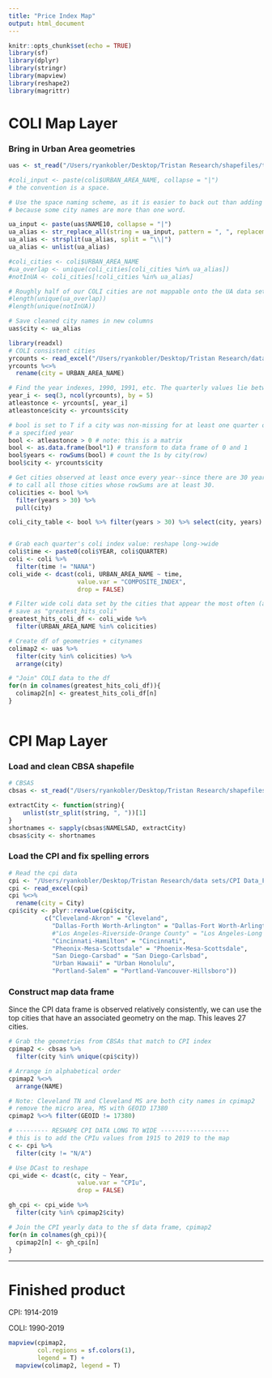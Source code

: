 ```yaml
---
title: "Price Index Map"
output: html_document
---
```


```r
knitr::opts_chunk$set(echo = TRUE)
library(sf)
library(dplyr)
library(stringr)
library(mapview)
library(reshape2)
library(magrittr)
```

# COLI Map Layer
### Bring in Urban Area geometries 
```r
uas <- st_read("/Users/ryankobler/Desktop/Tristan Research/shapefiles/tl_2017_us_uac10/tl_2017_us_uac10.shp")

#coli_input <- paste(coli$URBAN_AREA_NAME, collapse = "|")
# the convention is a space. 

# Use the space naming scheme, as it is easier to back out than adding the comma
# because some city names are more than one word.

ua_input <- paste(uas$NAME10, collapse = "|")
ua_alias <- str_replace_all(string = ua_input, pattern = ", ", replacement = " ")
ua_alias <- strsplit(ua_alias, split = "\\|")
ua_alias <- unlist(ua_alias)

#coli_cities <- coli$URBAN_AREA_NAME
#ua_overlap <- unique(coli_cities[coli_cities %in% ua_alias])
#notInUA <- coli_cities[!coli_cities %in% ua_alias]

# Roughly half of our COLI cities are not mappable onto the UA data set
#length(unique(ua_overlap))
#length(unique(notInUA))

# Save cleaned city names in new columns
uas$city <- ua_alias
```


```r
library(readxl)
# COLI consistent cities
yrcounts <- read_excel("/Users/ryankobler/Desktop/Tristan Research/data sets/COLI_CITIES_beta.xlsx")
yrcounts %<>%
  rename(city = URBAN_AREA_NAME)

# Find the year indexes, 1990, 1991, etc. The quarterly values lie between each of these years
year_i <- seq(3, ncol(yrcounts), by = 5)
atleastonce <- yrcounts[, year_i] 
atleastonce$city <- yrcounts$city

# bool is set to T if a city was non-missing for at least one quarter of
# a specified year
bool <- atleastonce > 0 # note: this is a matrix
bool <- as.data.frame(bool*1) # transform to data frame of 0 and 1
bool$years <- rowSums(bool) # count the 1s by city(row)
bool$city <- yrcounts$city

# Get cities observed at least once every year--since there are 30 years in the data set, sufficies
# to call all those cities whose rowSums are at least 30.
colicities <- bool %>% 
  filter(years > 30) %>%
  pull(city)

coli_city_table <- bool %>% filter(years > 30) %>% select(city, years)


# Grab each quarter's coli index value: reshape long->wide
coli$time <- paste0(coli$YEAR, coli$QUARTER)
coli <- coli %>% 
  filter(time != "NANA")
coli_wide <- dcast(coli, URBAN_AREA_NAME ~ time,
                   value.var = "COMPOSITE_INDEX", 
                   drop = FALSE) 

# Filter wide coli data set by the cities that appear the most often (at least once a year)
# save as "greatest_hits_coli"
greatest_hits_coli_df <- coli_wide %>%
  filter(URBAN_AREA_NAME %in% colicities)

# Create df of geometries + citynames
colimap2 <- uas %>% 
  filter(city %in% colicities) %>%
  arrange(city)

# "Join" COLI data to the df
for(n in colnames(greatest_hits_coli_df)){
  colimap2[n] <- greatest_hits_coli_df[n]
}
                                    
```

# CPI Map Layer
### Load and clean CBSA shapefile
```r
# CBSAS
cbsas <- st_read("/Users/ryankobler/Desktop/Tristan Research/shapefiles/tl_2017_us_cbsa/tl_2017_us_cbsa.shp")

extractCity <- function(string){
    unlist(str_split(string, ", "))[1]
}
shortnames <- sapply(cbsas$NAMELSAD, extractCity)
cbsas$city <- shortnames
```

### Load the CPI and fix spelling errors
```r
# Read the cpi data
cpi <- "/Users/ryankobler/Desktop/Tristan Research/data sets/CPI Data_Final.xlsx"
cpi <- read_excel(cpi)
cpi %<>% 
  rename(city = City)
cpi$city <- plyr::revalue(cpi$city, 
          c("Cleveland-Akron" = "Cleveland", 
            "Dallas-Forth Worth-Arlington" = "Dallas-Fort Worth-Arlington", 
            #"Los Angeles-Riverside-Orange County" = "Los Angeles-Long Beach-Anaheim",
            "Cincinnati-Hamilton" = "Cincinnati",
            "Pheonix-Mesa-Scottsdale" = "Phoenix-Mesa-Scottsdale",
            "San Diego-Carsbad" = "San Diego-Carlsbad",
            "Urban Hawaii" = "Urban Honolulu",
            "Portland-Salem" = "Portland-Vancouver-Hillsboro"))
```

### Construct map data frame
Since the CPI data frame is observed relatively consistently, we can use the top cities that have an associated geometry on the map. This leaves 27 cities.
```r
# Grab the geometries from CBSAs that match to CPI index 
cpimap2 <- cbsas %>% 
  filter(city %in% unique(cpi$city))

# Arrange in alphabetical order
cpimap2 %<>%
  arrange(NAME)

# Note: Cleveland TN and Cleveland MS are both city names in cpimap2
# remove the micro area, MS with GEOID 17380
cpimap2 %<>% filter(GEOID != 17380)

# --------- RESHAPE CPI DATA LONG TO WIDE -------------------
# this is to add the CPIu values from 1915 to 2019 to the map 
c <- cpi %>% 
  filter(city != "N/A")

# Use DCast to reshape
cpi_wide <- dcast(c, city ~ Year,
                   value.var = "CPIu", 
                   drop = FALSE) 

gh_cpi <- cpi_wide %>%
  filter(city %in% cpimap2$city)

# Join the CPI yearly data to the sf data frame, cpimap2
for(n in colnames(gh_cpi)){
  cpimap2[n] <- gh_cpi[n]
}
```


* * *
# Finished product
CPI: 1914-2019

COLI: 1990-2019
```r
mapview(cpimap2,
        col.regions = sf.colors(1), 
        legend = T) + 
  mapview(colimap2, legend = T)
```
